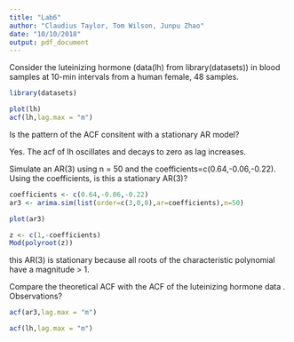 ```yaml
---
title: "Lab6"
author: "Claudius Taylor, Tom Wilson, Junpu Zhao"
date: "10/10/2018"
output: pdf_document
---
```


Consider the luteinizing hormone (data(lh) from
library(datasets)) in blood samples at 10-min intervals from a human female, 48 samples. 

```R
library(datasets)
```

```R
plot(lh)
acf(lh,lag.max = "m")
```
Is the pattern of the ACF consitent
with a stationary AR model?

Yes. The acf of lh oscillates and decays to zero as lag increases. 

Simulate an AR(3) using n = 50 and the coefficients=c(0.64,-0.06,-0.22). 
Using the coefficients, is this a stationary AR(3)?

```R
coefficients <- c(0.64,-0.06,-0.22)
ar3 <- arima.sim(list(order=c(3,0,0),ar=coefficients),n=50)
```

```R
plot(ar3)
```

```R
z <- c(1,-coefficients)
Mod(polyroot(z))
```

this AR(3) is stationary because all roots of the characteristic polynomial have a magnitude > 1.

Compare the theoretical ACF with the ACF
of the luteinizing hormone data . Observations?


```R
acf(ar3,lag.max = "m")
```

```R
acf(lh,lag.max = "m")
```
